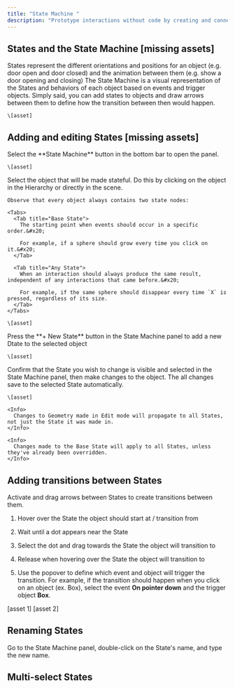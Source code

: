 ```yaml
---
title: "State Machine "
description: "Prototype interactions without code by creating and connecting different States. "
---
```


## States and the State Machine \[missing assets]

<AccordionGroup>
  <Accordion title="What are States? " defaultOpen={false}>
    States represent the different orientations and positions for an object (e.g. door open and door closed) and the animation between them (e.g. show a door opening and closing)&#x20;
  </Accordion>

  <Accordion title="What is the State Machine?" defaultOpen={false}>
    The State Machine is a visual representation of the States and behaviors of each object based on events and trigger objects. Simply said, you can add states to objects and draw arrows between them to define how the transition between then would happen.

    \[asset]
  </Accordion>
</AccordionGroup>

## Adding and editing States \[missing assets]

<Steps>
  <Step title="Open the State Machine panel">
    Select the **State Machine** button in the bottom bar to open the panel.

    \[asset]
  </Step>

  <Step title="Select the desired object">
    Select the object that will be made stateful. Do this by clicking on the object in the Hierarchy or directly in the scene.&#x20;

    Observe that every object always contains two state nodes:

    <Tabs>
      <Tab title="Base State">
        The starting point when events should occur in a specific order.&#x20;

        For example, if a sphere should grow every time you click on it.&#x20;
      </Tab>

      <Tab title="Any State">
        When an interaction should always produce the same result, independent of any interactions that came before.&#x20;

        For example, if the same sphere should disappear every time `X` is pressed, regardless of its size.
      </Tab>
    </Tabs>

    \[asset]
  </Step>

  <Step title="Add a new State to the object">
    Press the **+ New State** button in the State Machine panel to add a new Dtate to the selected object

    \[asset]
  </Step>

  <Step title="Editing States">
    Confirm that the State you wish to change is visible and selected in the State Machine panel, then make changes to the object. The all changes save to the selected State automatically.

    \[asset]

    <Info>
      Changes to Geometry made in Edit mode will propagate to all States, not just the State it was made in.
    </Info>

    <Info>
      Changes made to the Base State will apply to all States, unless they've already been overridden.
    </Info>
  </Step>
</Steps>

## Adding transitions between States

Activate and drag arrows between States to create transitions between them.

1. Hover over the State the object should start at / transition from

2. Wait until a dot appears near the State

3. Select the dot and drag towards the State the object will transition to

4. Release when hovering over the State the object will transition to

5. Use the popover to define which event and object will trigger the transition. For example, if the transition should happen when you click on an object (ex. Box), select the event **On pointer down** and the trigger object **Box**.

\[asset 1] \[asset 2]

## Renaming States

Go to the State Machine panel, double-click on the State's name, and type the new name.

## Multi-select States